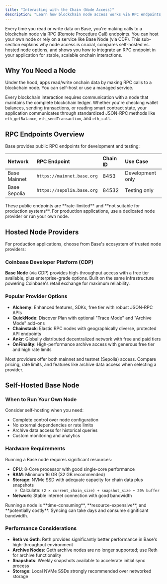 ```yaml
---
title: "Interacting with the Chain (Node Access)"
description: "Learn how blockchain node access works via RPC endpoints, comparing self-hosted vs hosted options, and how to integrate Base Node for stable onchain interactions."
---
```


Every time you read or write data on Base, you're making calls to a blockchain node via RPC (Remote Procedure Call) endpoints. You can host your own node or rely on a service like Base Node (via CDP). This sub-section explains why node access is crucial, compares self-hosted vs. hosted node options, and shows you how to integrate an RPC endpoint in your application for stable, scalable onchain interactions.

## Why You Need a Node

<Info>
Under the hood, apps read/write onchain data by making RPC calls to a blockchain node. You can self-host or use a managed service.
</Info>

Every blockchain interaction requires communication with a node that maintains the complete blockchain ledger. Whether you're checking wallet balances, sending transactions, or reading smart contract state, your application communicates through standardized JSON-RPC methods like `eth_getBalance`, `eth_sendTransaction`, and `eth_call`.

## RPC Endpoints Overview

Base provides public RPC endpoints for development and testing:

| Network | RPC Endpoint | Chain ID | Use Case |
| :------ | :----------- | :------- | :------- |
| Base Mainnet | `https://mainnet.base.org` | 8453 | Development only |
| Base Sepolia | `https://sepolia.base.org` | 84532 | Testing only |

<Warning>
These public endpoints are **rate-limited** and **not suitable for production systems**. For production applications, use a dedicated node provider or run your own node.
</Warning>

## Hosted Node Providers

For production applications, choose from Base's ecosystem of trusted node providers:

### Coinbase Developer Platform (CDP)
**Base Node** (via CDP) provides high-throughput access with a free tier available, plus enterprise-grade options. Built on the same infrastructure powering Coinbase's retail exchange for maximum reliability.

### Popular Provider Options
- **Alchemy**: Enhanced features, SDKs, free tier with robust JSON-RPC APIs
- **QuickNode**: Discover Plan with optional "Trace Mode" and "Archive Mode" add-ons
- **Chainstack**: Elastic RPC nodes with geographically diverse, protected API endpoints
- **Ankr**: Globally distributed decentralized network with free and paid tiers
- **OnFinality**: High-performance archive access with generous free tier and high rate limits

<Tip>
Most providers offer both mainnet and testnet (Sepolia) access. Compare pricing, rate limits, and features like archive data access when selecting a provider.
</Tip>

## Self-Hosted Base Node

### When to Run Your Own Node
Consider self-hosting when you need:
- Complete control over node configuration
- No external dependencies or rate limits
- Archive data access for historical queries
- Custom monitoring and analytics

### Hardware Requirements
Running a Base node requires significant resources:

- **CPU**: 8-Core processor with good single-core performance
- **RAM**: Minimum 16 GB (32 GB recommended)
- **Storage**: NVMe SSD with adequate capacity for chain data plus snapshots
  - Calculate: `(2 × current_chain_size) + snapshot_size + 20% buffer`
- **Network**: Stable internet connection with good bandwidth

<Warning>
Running a node is **time-consuming**, **resource-expensive**, and **potentially costly**. Syncing can take days and consume significant bandwidth.
</Warning>

### Performance Considerations
- **Reth vs Geth**: Reth provides significantly better performance in Base's high-throughput environment
- **Archive Nodes**: Geth archive nodes are no longer supported; use Reth for archive functionality
- **Snapshots**: Weekly snapshots available to accelerate initial sync process
- **Storage**: Local NVMe SSDs strongly recommended over networked storage



<PolicyBanner />